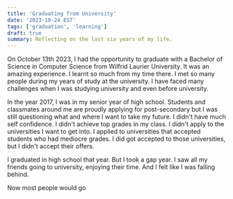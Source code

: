 ```yaml
---
title: 'Graduating from University'
date: '2023-10-24 EST'
tags: ['graduation', 'learning']
draft: true
summary: Reflecting on the last six years of my life.
---
```


On October 13th 2023, I had the opportunity to graduate with a Bachelor of Science in Computer Science from Wilfrid Laurier University.
It was an amazing experience. I learnt so much from my time there. I met so many people during my years of study at the university.
I have faced many challenges when I was studying university and even before university.

In the year 2017, I was in my senior year of high school.
Students and classmates around me are proudly applying for post-secondary but I was still questioning what and where I want to take my future.
I didn't have much self confidence. I didn't achieve top grades in my class. I didn't apply to the universities I want to get into. I applied to universities that accepted students who had mediocre grades.
I did got accepted to those universities, but I didn't accept their offers.

I graduated in high school that year. But I took a gap year. I saw all my friends going to university, enjoying their time. And I felt like I was falling behind.

Now most people would go
